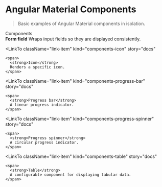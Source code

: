 
<Meta title="Components/Introduction" />

<style>
  {`
    .subheading {
      --mediumdark: '#999999';
      font-weight: 900;
      font-size: 13px;
      color: #999;
      letter-spacing: 6px;
      line-height: 24px;
      text-transform: uppercase;
      margin-bottom: 12px;
      margin-top: 40px;
    }

      .link-list {
        display: grid;
        grid-template-columns: 1fr;
        row-gap: 10px;
      }

      @media (min-width: 620px) {
        .link-list {
          row-gap: 20px;
          column-gap: 20px;
          grid-template-columns: 1fr 1fr;
        }
      }

      @media all and (-ms-high-contrast:none) {
      .link-list {
          display: -ms-grid;
          -ms-grid-columns: 1fr 1fr;
          -ms-grid-rows: 1fr 1fr;
        }
      }

      .link-item {
        display: block;
        padding: 20px 30px 20px 15px;
        border: 1px solid #00000010;
        border-radius: 5px;
        transition: background 150ms ease-out, border 150ms ease-out, transform 150ms ease-out;
        color: #333333;
        display: flex;
        align-items: flex-start;
      }

      .link-item:hover {
        border-color: #1EA7FD50;
        transform: translate3d(0, -3px, 0);
        box-shadow: rgba(0, 0, 0, 0.08) 0 3px 10px 0;
      }

      .link-item:active {
        border-color: #1EA7FD;
        transform: translate3d(0, 0, 0);
      }

      .link-item strong {
        font-weight: 700;
        display: block;
        margin-bottom: 2px;
      }

      .link-item img {
        height: 40px;
        width: 40px;
        margin-right: 15px;
        flex: none;
      }

      .link-item span {
        font-size: 14px;
        line-height: 20px;
      }
`}
</style>

#  Angular Material Components

> Basic examples of Angular Material components in isolation.

<div className="subheading">Components</div>

<div className="link-list">
  <LinkTo
    className="link-item"
    kind="components-form-field"
    story="docs"
  >
    <span>
      <strong>Form field</strong>
      Wraps input fields so they are displayed consistently.
    </span>
  </LinkTo>

  <LinkTo
    className="link-item"
    kind="components-icon"
    story="docs"
  >
    <span>
      <strong>Icon</strong>
      Renders a specific icon.
    </span>
  </LinkTo>

  <LinkTo
    className="link-item"
    kind="components-progress-bar"
    story="docs"
  >
    <span>
      <strong>Progress bar</strong>
      A linear progress indicator.
    </span>
  </LinkTo>

  <LinkTo
    className="link-item"
    kind="components-progress-spinner"
    story="docs"
  >
    <span>
      <strong>Progress spinner</strong>
      A circular progress indicator.
    </span>
  </LinkTo>

  <LinkTo
    className="link-item"
    kind="components-table"
    story="docs"
  >
    <span>
      <strong>Table</strong>
      A configurable component for displaying tabular data.
    </span>
  </LinkTo>
</div>
